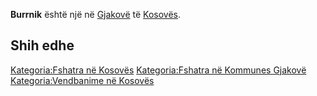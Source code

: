 {{Fshat në 
 | Emri                = Burrnik
 | EmriAlt                = 
 | NAME_SHORT_FORM=      
 | NAME_GENERIC=      
 | NAME_SORT_NAME_RO=      BURRNIK
 | FULL_NAME_RO = Burrnik
 | FULL_NAME_ND_RO=Burrnik
 | SORT_NAME_RG=BURRNIK
 | FULL_NAME_RG=Burrnik
 | FULL_NAME_ND_RG=Burrnik
 | SRP_NAME_SHORT_FORM=      
 | SRP_NAME_GENERIC=      
 | SRP_NAME_SORT_NAME_RO=      
 | SRP_FULL_NAME_RO = 
 | SRP_FULL_NAME_ND_RO=
 | SRP_SORT_NAME_RG=
 | SRP_FULL_NAME_RG=
 | SRP_FULL_NAME_ND_RG=
 | Emri (Rasa dhanore) = 
 | Figura              = 
 | Shteti              = Kosovo
 | Komuna              = Gjakovë
 | Kodi postar         = 
 | Sipërfaqja          = 

 | Popullsia           = 

 | Regj. i popullsisë  = 
 | Dend. e popullsisë  = 
 | Faqja zyrtare       = 
 <!--- Koordinatat ----> 
 | Gjerësia            = 42.302222
 | Gjatësia            = 21.108056
 | Lartësia            = 
}}
'''Burrnik''' është një [[]] në [[Gjakovë]] të [[Kosovës]].

<!-- == Gjeografia == -->
<!-- == Historia == -->
<!-- == Demografia == -->
== Shih edhe ==
{{Komuna Gjakovë}}
{{Kosovo-Administrata-Cung}}

[[Kategoria:Fshatra në Kosovës]]
[[Kategoria:Fshatra në Kommunes Gjakovë]]
[[Kategoria:Vendbanime në Kosovës]]